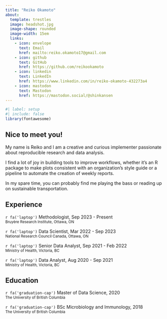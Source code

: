 ```yaml
---
title: "Reiko Okamoto"
about:
  template: trestles
  image: headshot.jpg
  image-shape: rounded
  image-width: 15em
  links:
    - icon: envelope
      text: Email
      href: mailto:reiko.okamoto17@gmail.com
    - icon: github 
      text: GitHub
      href: https://github.com/reikookamoto
    - icon: linkedin
      text: LinkedIn
      href: https://www.linkedin.com/in/reiko-okamoto-432273a4
    - icon: mastodon
      text: Mastodon
      href: https://mastodon.social/@shinkansen
---
```


```r
#| label: setup
#| include: false
library(fontawesome)
```

## Nice to meet you!

My name is Reiko and I am a creative and curious implementer passionate about reproducible research and data analysis.

I find a lot of joy in building tools to improve workflows, whether it's an R package to make plots consistent with an organization's style guide or a pipeline to automate the creation of weekly reports.

In my spare time, you can probably find me playing the bass or reading up on sustainable transportation.

## Experience

<p>`r fa('laptop')` Methodologist, Sep 2023 - Present<br> <small class="text-muted">Bruyère Research Institute, Ottawa, ON</small></p>

<p>`r fa('laptop')` Data Scientist, Mar 2022 - Sep 2023 <br> <small class="text-muted">National Research Council Canada, Ottawa, ON</small></p>

<p>`r fa('laptop')` Senior Data Analyst, Sep 2021 - Feb 2022<br> <small class="text-muted">Ministry of Health, Victoria, BC</small></p>

<p>`r fa('laptop')` Data Analyst, Aug 2020 - Sep 2021<br> <small class="text-muted">Ministry of Health, Victoria, BC</small></p>

## Education

<p>`r fa('graduation-cap')` Master of Data Science, 2020 <br> <small class="text-muted">The University of British Columbia</small></p>

<p>`r fa('graduation-cap')` BSc Microbiology and Immunology, 2018 <br> <small class="text-muted">The University of British Columbia</small></p>
